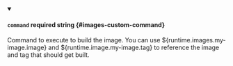 
<details className="config-field" data-expandable="false" open>
<summary>

#### `command` <span class="config-field-required" data-required="false">required</span> <span class="config-field-type">string</span> <span class="config-field-default"></span> <span class="config-field-enum"></span> {#images-custom-command}

Command to execute to build the image. You can use ${runtime.images.my-image.image} and ${runtime.image.my-image.tag}
to reference the image and tag that should get built.

</summary>



</details>
